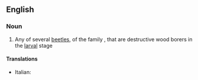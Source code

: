 ==English==

===Noun===
{{en-noun}}

# Any of several [[beetle]]s, of the family ''{{taxlink|Buprestidae|family}}'', that are destructive wood borers in the [[larva]]l stage

====Translations====
{{trans-top|buprestid}}
* Italian: {{t-|it|buprestide|m}}
{{trans-mid}}
{{trans-bottom}}